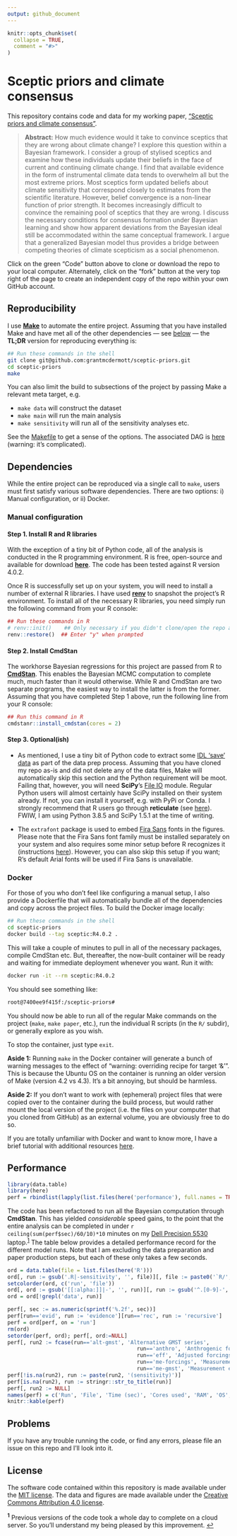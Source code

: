 ```yaml
---
output: github_document
---
```


<!-- README.md is generated from README.Rmd. Please edit that file -->

```r
knitr::opts_chunk$set(
  collapse = TRUE,
  comment = "#>"
)
```

# Sceptic priors and climate consensus

<!-- badges: start -->
<!-- badges: end -->

This repository contains code and data for my working paper, ["Sceptic priors and climate consensus"](http://raw.githack.com/grantmcdermott/sceptic-priors/master/paper/sceptic/sceptic.pdf). 

> **Abstract:** How much evidence would it take to convince sceptics that they are wrong about climate change? I explore this question within a Bayesian framework. I consider a group of stylised sceptics and examine how these individuals update their beliefs in the face of current and continuing climate change. I find that available evidence in the form of instrumental climate data tends to overwhelm all but the most extreme priors. Most sceptics form updated beliefs about climate sensitivity that correspond closely to estimates from the scientific literature. However, belief convergence is a non-linear function of prior strength. It becomes increasingly difficult to convince the remaining pool of sceptics that they are wrong. I discuss the necessary conditions for consensus formation under Bayesian learning and show how apparent deviations from the Bayesian ideal still be accommodated within the same conceptual framework. I argue that a generalized Bayesian model thus provides a bridge between competing theories of climate scepticism as a social phenomenon.

Click on the green "Code" button above to clone or download the repo to your local computer. Alternately, click on the "fork" button at the very top right of the page to create an independent copy of the repo within your own GitHub account.

## Reproducibility

I use [**Make**](https://www.gnu.org/software/make/) to automate the entire project. Assuming that you have installed Make and have met all of the other dependencies &mdash; see [below](#dependencies) &mdash; the **TL;DR** version for reproducing everything is:

```sh
## Run these commands in the shell
git clone git@github.com:grantmcdermott/sceptic-priors.git
cd sceptic-priors
make
```

You can also limit the build to subsections of the project by passing Make a relevant meta target, e.g.

- `make data` will construct the dataset
- `make main` will run the main analysis
- `make sensitivity` will run all of the sensitivity analyses etc.

See the [Makefile](Makefile) to get a sense of the options. The associated DAG is [here](makefile-dag.png) (warning: it's complicated).

## Dependencies

While the entire project can be reproduced via a single call to `make`, users must first satisfy various software dependencies. There are two options: i) Manual configuration, or ii) Docker.

### Manual configuration

#### Step 1. Install R and R libraries

With the exception of a tiny bit of Python code, all of the analysis is conducted in the R programming environment. R is free, open-source and available for download [**here**](https://www.r-project.org/). The code has been tested against R version 4.0.2.

Once R is successfully set up on your system, you will need to install a number of external R libraries. I have used [**renv**](https://rstudio.github.io/renv/) to snapshot the project's R environment. To install all of the necessary R libraries, you need simply run the following command from your R console:

```r
## Run these commands in R
# renv::init()    ## Only necessary if you didn't clone/open the repo as an RStudio project
renv::restore()  ## Enter "y" when prompted
```

#### Step 2. Install CmdStan

The workhorse Bayesian regressions for this project are passed from R to [**CmdStan**](https://mc-stan.org/users/interfaces/cmdstan). This enables the Bayesian MCMC computation to complete much, much faster than it would otherwise. While R and CmdStan are two separate programs, the easiest way to install the latter is from the former. Assuming that you have completed Step 1 above, run the following line from your R console:

```r
## Run this command in R
cmdstanr::install_cmdstan(cores = 2)
```

#### Step 3. Optional(ish)

- As mentioned, I use a tiny bit of Python code to extract some [IDL 'save' data](https://pypi.org/project/IDLSave/) as part of the data prep process. Assuming that you have cloned my repo as-is and did not delete any of the data files, Make will automatically skip this section and the Python requirement will be moot. Failing that, however, you will need **SciPy**'s [File IO](https://docs.scipy.org/doc/scipy/reference/tutorial/io.html) module. Regular Python users will almost certainly have SciPy installed on their system already. If not, you can install it yourself, e.g. with PyPi or Conda. I strongly recommend that R users go through **reticulate** (see [here](https://rstudio.github.io/reticulate/articles/python_packages.html)). FWIW, I am using Python 3.8.5 and SciPy 1.5.1 at the time of writing.

- The `extrafont` package is used to embed [Fira Sans](https://fonts.google.com/specimen/Fira+Sans) fonts in the figures. Please note that the Fira Sans font family must be installed separately on your system and also requires some minor setup before R recognizes it (instructions [here](https://github.com/wch/extrafont/blob/master/README.md)). However, you can also skip this setup if you want; R's default Arial fonts will be used if Fira Sans is unavailable.


### Docker

For those of you who don't feel like configuring a manual setup, I also provide a Dockerfile that will automatically bundle all of the dependencies and copy across the project files. To build the Docker image locally:

```sh
## Run these commands in the shell
cd sceptic-priors
docker build --tag sceptic:R4.0.2 .
```
This will take a couple of minutes to pull in all of the necessary packages, compile CmdStan etc. But, thereafter, the now-built container will be ready and waiting for immediate deployment whenever you want. Run it with:

```sh
docker run -it --rm sceptic:R4.0.2
```

You should see something like:

```sh
root@7400ee9f415f:/sceptic-priors# 
```

You should now be able to run all of the regular Make commands on the project (`make`, `make paper`, etc.), run the individual R scripts (in the `R/` subdir), or generally explore as you wish. 

To stop the container, just type `exit`.

**Aside 1:** Running `make` in the Docker container will generate a bunch of warning messages to the effect of "warning: overriding recipe for target '&'". This is because the Ubuntu OS on the container is running an older version of Make (version 4.2 vs 4.3). It's a bit annoying, but should be harmless.

**Aside 2:** If you don't want to work with (ephemeral) project files that were copied over to the container during the build process, but would rather mount the local version of the project (i.e. the files on your computer that you cloned from GitHub) as an external volume, you are obviously free to do so. 

If you are totally unfamiliar with Docker and want to know more, I have a brief tutorial with additional resources [here](https://raw.githack.com/uo-ec510-2020-spring/lectures/master/12-docker/12-docker.html).


## Performance

```r
library(data.table)
library(here)
perf = rbindlist(lapply(list.files(here('performance'), full.names = TRUE), fread))
```


The code has been refactored to run all the Bayesian computation through **CmdStan**. This has yielded *considerable* speed gains, to the point that the entire analysis can be completed in under `r ceiling(sum(perf$sec)/60/10)*10` minutes on my [Dell Precision 5530](https://wiki.archlinux.org/index.php?title=Dell_Precision_5530) laptop.<sup id="a1">[1](#f1)</sup> The table below provides a detailed performance record for the different model runs. Note that I am excluding the data preparation and paper production steps, but each of these only takes a few seconds.

```r
ord = data.table(file = list.files(here('R')))
ord[, run := gsub('.R|-sensitivity', '', file)][, file := paste0('`R/', file, '`')]
setcolorder(ord, c('run', 'file'))
ord[, ord := gsub('[[:alpha:]]|-', '', run)][, run := gsub('^.[0-9]-', '', run)]
ord = ord[!grepl('data', run)]

perf[, sec := as.numeric(sprintf('%.2f', sec))]
perf[run=='evid', run := 'evidence'][run=='rec', run := 'recursive']
perf = ord[perf, on = 'run']
rm(ord)
setorder(perf, ord); perf[, ord:=NULL]
perf[, run2 := fcase(run=='alt-gmst', 'Alternative GMST series',
										 run=='anthro', 'Anthrogenic forcings separate',
										 run=='eff', 'Adjusted forcings efficacies',
										 run=='me-forcings', 'Measurement error in forcings',
										 run=='me-gmst', 'Measurement error in GMST')]
perf[!is.na(run2), run := paste(run2, '(sensitivity)')]
perf[is.na(run2), run := stringr::str_to_title(run)]
perf[, run2 := NULL]
names(perf) = c('Run', 'File', 'Time (sec)', 'Cores used', 'RAM', 'OS', 'Architecture')
knitr::kable(perf)
```


## Problems

If you have any trouble running the code, or find any errors, please file an issue on this repo and I'll look into it.

## License

The software code contained within this repository is made available under the [MIT license](http://opensource.org/licenses/mit-license.php). The data and figures are made available under the [Creative Commons Attribution 4.0 license](https://creativecommons.org/licenses/by/4.0/).

<sup><b id="f1">1</b></sup> Previous versions of the code took a whole day to complete on a cloud server. So you'll understand my being pleased by this improvement. [↩](#a1)